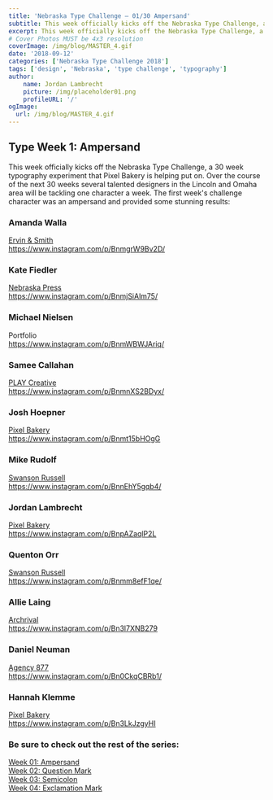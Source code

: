 ```yaml
---
title: 'Nebraska Type Challenge – 01/30 Ampersand'
subtitle: This week officially kicks off the Nebraska Type Challenge, a 30 week typography experiment that Pixel Bakery is helping put on. 
excerpt: This week officially kicks off the Nebraska Type Challenge, a 30 week typography experiment that Pixel Bakery is helping put on.
# Cover Photos MUST be 4x3 resolution
coverImage: /img/blog/MASTER_4.gif
date: '2018-09-12'
categories: ['Nebraska Type Challenge 2018']
tags: ['design', 'Nebraska', 'type challenge', 'typography']
author:
    name: Jordan Lambrecht
    picture: /img/placeholder01.png
    profileURL: '/'
ogImage:
  url: /img/blog/MASTER_4.gif
---
```

## Type Week 1: Ampersand

This week officially kicks off the Nebraska Type Challenge, a 30 week typography experiment that Pixel Bakery is helping put on. Over the course of the next 30 weeks several talented designers in the Lincoln and Omaha area will be tackling one character a week. The first week's challenge character was an ampersand and provided some stunning results:

### Amanda Walla

[Ervin & Smith](https://ervinandsmith.com/)\
https://www.instagram.com/p/BnmgrW9Bv2D/

### Kate Fiedler

[Nebraska Press](https://www.nebraskapress.unl.edu/)\
https://www.instagram.com/p/BnmjSiAlm75/

### Michael Nielsen

Portfolio\
https://www.instagram.com/p/BnmWBWJAriq/

### Samee Callahan

[PLAY Creative](https://www.playcreativedesign.com/)\
https://www.instagram.com/p/BnmnXS2BDyx/

### Josh Hoepner

[Pixel Bakery](https://pixelbakery.co/)\
https://www.instagram.com/p/Bnmt15bHOgG

### Mike Rudolf

[Swanson Russell](https://www.swansonrussell.com/)\
https://www.instagram.com/p/BnnEhY5gqb4/

### Jordan Lambrecht

[Pixel Bakery](https://pixelbakery.co/)\
https://www.instagram.com/p/BnpAZaqlP2L

### Quenton Orr

[Swanson Russell](https://www.swansonrussell.com/)\
https://www.instagram.com/p/Bnmm8efF1qe/

### Allie Laing

[Archrival](https://archrival.com/)\
https://www.instagram.com/p/Bn3l7XNB279

### Daniel Neuman

[Agency 877](https://agency877.com/)\
https://www.instagram.com/p/Bn0CkqCBRb1/

### Hannah Klemme

[Pixel Bakery](https://pixelbakery.co/)\
https://www.instagram.com/p/Bn3LkJzgyHI

### Be sure to check out the rest of the series:

[Week 01: Ampersand](https://pixelbakery.co/recipes/nebraska-typography-01-ampersand/)\
[Week 02: Question Mark](https://pixelbakery.co/recipes/nebraska-type-challenge-02-question-mark/)\
[Week 03: Semicolon](https://pixelbakery.co/recipes/nebraska-type-challenge-03-30-semicolon/)\
[Week 04: Exclamation Mark](https://pixelbakery.co/recipes/nebraska-type-challenge-04-30-exclamation-mark/)